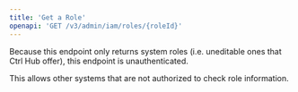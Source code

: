 ```yaml
---
title: 'Get a Role'
openapi: 'GET /v3/admin/iam/roles/{roleId}'
---
```


<Info>
  Because this endpoint only returns system roles (i.e. uneditable ones that Ctrl Hub offer), this endpoint is unauthenticated.

  This allows other systems that are not authorized to check role information.
</Info>
